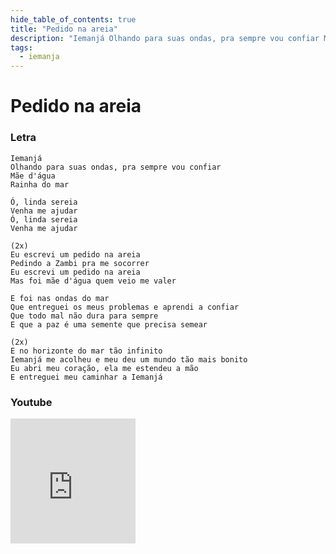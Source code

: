 ```yaml
---
hide_table_of_contents: true
title: "Pedido na areia"
description: "Iemanjá Olhando para suas ondas, pra sempre vou confiar Mãe d'água Rainha do mar Ó, linda sereia Venha me ajudar Ó, linda sereia Venha me ajudar Eu escrevi um pedido na areia Pedindo a Zambi pra me socorrer Eu escrevi um pedido na areia Mas foi mãe d'água quem veio me valer E foi nas ondas do mar Que entreguei os meus problemas e aprendi a confiar Que todo mal não dura para sempre E que a paz é uma semente que precisa semear E no horizonte do mar tão infinito Iemanjá me acolheu e meu deu um mundo tão mais bonito Eu abri meu coração, ela me estendeu a mão E entreguei meu caminhar a Iemanjá"
tags:
  - iemanja
---
```


# Pedido na areia

### Letra

```text
Iemanjá
Olhando para suas ondas, pra sempre vou confiar
Mãe d'água
Rainha do mar

Ó, linda sereia
Venha me ajudar
Ó, linda sereia
Venha me ajudar

(2x)
Eu escrevi um pedido na areia
Pedindo a Zambi pra me socorrer
Eu escrevi um pedido na areia
Mas foi mãe d'água quem veio me valer

E foi nas ondas do mar
Que entreguei os meus problemas e aprendi a confiar
Que todo mal não dura para sempre
E que a paz é uma semente que precisa semear

(2x)
E no horizonte do mar tão infinito
Iemanjá me acolheu e meu deu um mundo tão mais bonito
Eu abri meu coração, ela me estendeu a mão
E entreguei meu caminhar a Iemanjá
```

### Youtube

<iframe
  width="200"
  height="200"
  src="https://www.youtube.com/embed/a4AWJAgDSoo"
  title="YouTube video player"
  frameborder="0"
  allow="accelerometer; autoplay; clipboard-write; encrypted-media; gyroscope; picture-in-picture; web-share"
  referrerpolicy="strict-origin-when-cross-origin"
  allowfullscreen
></iframe>